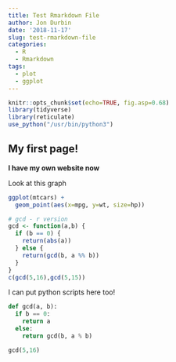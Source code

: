 ```yaml
---
title: Test Rmarkdown File
author: Jon Durbin
date: '2018-11-17'
slug: test-rmarkdown-file
categories:
  - R
  - Rmarkdown
tags:
  - plot
  - ggplot
---
```


```r
knitr::opts_chunk$set(echo=TRUE, fig.asp=0.68)
library(tidyverse)
library(reticulate)
use_python("/usr/bin/python3")
```

## My first page!

**I have my own website now**

Look at this graph

```r
ggplot(mtcars) +
  geom_point(aes(x=mpg, y=wt, size=hp))

# gcd - r version
gcd <- function(a,b) {
  if (b == 0) {
    return(abs(a))
  } else {
    return(gcd(b, a %% b))
  }
}
c(gcd(5,16),gcd(5,15))

```

I can put python scripts here too!

```python
def gcd(a, b):
  if b == 0:
    return a
  else:
    return gcd(b, a % b)

gcd(5,16)
```

